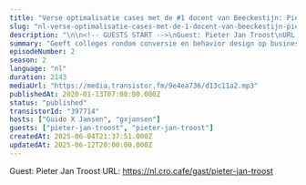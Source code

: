 ```yaml
---
title: "Verse optimalisatie cases met de #1 docent van Beeckestijn: Pieter Jan Troost"
slug: "nl-verse-optimalisatie-cases-met-de-1-docent-van-beeckestijn-pieter-jan-troost"
description: "\n\n<!-- GUESTS START -->\nGuest: Pieter Jan Troost\nURL: https://nl.cro.cafe/gast/pieter-jan-troost\n<!-- GUESTS END -->"
summary: "Geeft colleges rondom conversie en behavior design op business schools (Beeckestijn en NIMA)"
episodeNumber: 2
season: 2
language: "nl"
duration: 2143
mediaUrl: "https://media.transistor.fm/9e4ea736/d13c11a2.mp3"
publishedAt: 2020-01-13T07:00:00.000Z
status: "published"
transistorId: "397714"
hosts: ["Guido X Jansen", "gxjansen"]
guests: ["pieter-jan-troost", "pieter-jan-troost"]
createdAt: 2025-06-04T21:37:51.000Z
updatedAt: 2025-06-12T20:00:00.000Z
---
```


<!-- GUESTS START -->
Guest: Pieter Jan Troost
URL: https://nl.cro.cafe/gast/pieter-jan-troost
<!-- GUESTS END -->
